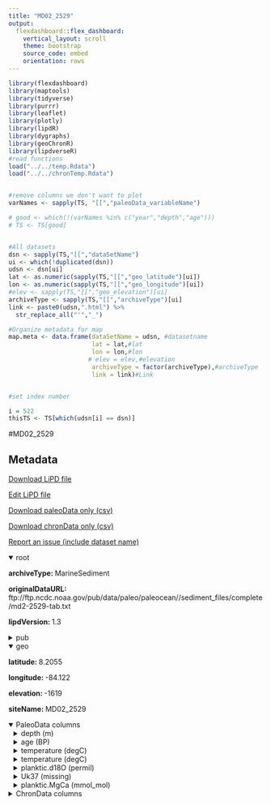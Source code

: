 ```yaml
---
title: "MD02_2529"
output: 
  flexdashboard::flex_dashboard:
    vertical_layout: scroll
    theme: bootstrap
    source_code: embed
    orientation: rows
---
```


```r
library(flexdashboard)
library(maptools)
library(tidyverse)
library(purrr)
library(leaflet)
library(plotly)
library(lipdR)
library(dygraphs)
library(geoChronR)
library(lipdverseR)
#read functions
load("../../temp.Rdata")
load("../../chronTemp.Rdata")


#remove columns we don't want to plot
varNames <- sapply(TS, "[[","paleoData_variableName")

# good <- which(!(varNames %in% c("year","depth","age")))
# TS <- TS[good]


#All datasets
dsn <- sapply(TS,"[[","dataSetName")
ui <- which(!duplicated(dsn))
udsn <- dsn[ui]
lat <- as.numeric(sapply(TS,"[[","geo_latitude")[ui])
lon <- as.numeric(sapply(TS,"[[","geo_longitude")[ui])
#elev <- sapply(TS,"[[","geo_elevation")[ui]
archiveType <- sapply(TS,"[[","archiveType")[ui]
link <- paste0(udsn,".html") %>% 
  str_replace_all("'","_")

#Organize metadata for map
map.meta <- data.frame(dataSetName = udsn, #datasetname
                       lat = lat,#lat
                       lon = lon,#lon
                      # elev = elev,#elevation
                       archiveType = factor(archiveType),#archiveType
                       link = link)#Link


#set index number

i = 522
thisTS <- TS[which(udsn[i] == dsn)]
```
#MD02_2529

Metadata {.sidebar}
-------------------------------------
[Download LiPD file](MD02_2529.lpd)
            

[Edit LiPD file](http://lipd.net/playground?source=http://lipdverse.org/globalHolocene/0_25_5/MD02_2529.lpd)
            

[Download paleoData only (csv)](MD02_2529.csv)
            

[Download chronData only (csv)](MD02_2529-chron.csv)
            

[Report an issue (include dataset name)](https://github.com/nickmckay/LiPDverse/issues)

<details open style="margin-left: 0px">
<summary>root</summary>
<p style="margin-left: 0px"><strong>archiveType: </strong>MarineSediment
<p style="margin-left: 0px"><strong>originalDataURL: </strong>ftp://ftp.ncdc.noaa.gov/pub/data/paleo/paleocean//sediment_files/complete/md2-2529-tab.txt
<p style="margin-left: 0px"><strong>lipdVersion: </strong>1.3
</details>
<details>
<summary>pub</summary>
<details style="margin-left: 10px">
<summary>pub1</summary>
<p style="margin-left: 10px"><strong>author: </strong>list(list(name = "Leduc, Guillaume"), list(name = "Vidal, Laurence"), list(name = "Tachikawa, Kazuyo"), list(name = "Rostek, Frauke"), list(name = "Sonzogni, Corinne"), list(name = "Beaufort, Luc"), list(name = "Bard, Edouard"))
<p style="margin-left: 10px"><strong>journal: </strong>Nature
<p style="margin-left: 10px"><strong>volume: </strong>445
<p style="margin-left: 10px"><strong>title: </strong>Moisture transport across Central America as a positive feedback on abrupt climatic changes
</details>
<details style="margin-left: 10px">
<summary>pub2</summary>
<p style="margin-left: 10px"><strong>author: </strong>list(list(name = NA))
</details>
</details>
<details open style="margin-left: 0px">
<summary>geo</summary>
<p style="margin-left: 0px"><strong>latitude: </strong>8.2055
<p style="margin-left: 0px"><strong>longitude: </strong>-84.122
<p style="margin-left: 0px"><strong>elevation: </strong>-1619
<p style="margin-left: 0px"><strong>siteName: </strong>MD02_2529
</details>
<details open>
<summary>PaleoData columns</summary>
<details style="margin-left: 10px">
<summary>depth (m)</summary>
<p style="margin-left: 10px"><strong>TSid: </strong>Rv5XQN6crPb
<p style="margin-left: 10px"><strong>variableName: </strong>depth
<p style="margin-left: 10px"><strong>units: </strong>m
</details>
<details style="margin-left: 10px">
<summary>age (BP)</summary>
<p style="margin-left: 10px"><strong>TSid: </strong>RThawcmnu7f
<p style="margin-left: 10px"><strong>variableName: </strong>age
<p style="margin-left: 10px"><strong>units: </strong>BP
<p style="margin-left: 10px"><strong>description: </strong>Age_ka_BP
</details>
<details style="margin-left: 10px">
<summary>temperature (degC)</summary>
<p style="margin-left: 10px"><strong>TSid: </strong>RZyQ9fVM6z4
<p style="margin-left: 10px"><strong>variableName: </strong>temperature
<p style="margin-left: 10px"><strong>units: </strong>degC
<p style="margin-left: 10px"><strong>description: </strong>sst_uk37
<p style="margin-left: 10px"><strong>useInGlobalTemperatureAnalysis: </strong>FALSE
<details>
<summary>interpretation</summary>
<details style="margin-left: 20px">
<summary>1</summary>
<p style="margin-left: 20px"><strong>scope: </strong>climate
<p style="margin-left: 20px"><strong>variable: </strong>T
</details>
</details>
</details>
<details style="margin-left: 10px">
<summary>temperature (degC)</summary>
<p style="margin-left: 10px"><strong>TSid: </strong>RH30ImfoCef
<p style="margin-left: 10px"><strong>variableName: </strong>temperature
<p style="margin-left: 10px"><strong>units: </strong>degC
<p style="margin-left: 10px"><strong>description: </strong>sst_mg_ca
<p style="margin-left: 10px"><strong>useInGlobalTemperatureAnalysis: </strong>FALSE
<details>
<summary>interpretation</summary>
<details style="margin-left: 20px">
<summary>1</summary>
<p style="margin-left: 20px"><strong>scope: </strong>climate
<p style="margin-left: 20px"><strong>variable: </strong>T
</details>
</details>
</details>
<details style="margin-left: 10px">
<summary>planktic.d18O (permil)</summary>
<p style="margin-left: 10px"><strong>TSid: </strong>Rn2bwNjlZ56
<p style="margin-left: 10px"><strong>variableName: </strong>planktic.d18O
<p style="margin-left: 10px"><strong>units: </strong>permil
<p style="margin-left: 10px"><strong>description: </strong>d18Og_rub
<p style="margin-left: 10px"><strong>useInGlobalTemperatureAnalysis: </strong>FALSE
</details>
<details style="margin-left: 10px">
<summary>Uk37 (missing)</summary>
<p style="margin-left: 10px"><strong>TSid: </strong>RHc0roefOqi
<p style="margin-left: 10px"><strong>variableName: </strong>Uk37
<p style="margin-left: 10px"><strong>units: </strong>missing
<p style="margin-left: 10px"><strong>description: </strong>uk37
<p style="margin-left: 10px"><strong>useInGlobalTemperatureAnalysis: </strong>FALSE
</details>
<details style="margin-left: 10px">
<summary>planktic.MgCa (mmol_mol)</summary>
<p style="margin-left: 10px"><strong>TSid: </strong>R0OxNUW4WH0
<p style="margin-left: 10px"><strong>variableName: </strong>planktic.MgCa
<p style="margin-left: 10px"><strong>units: </strong>mmol_mol
<p style="margin-left: 10px"><strong>description: </strong>Mg_Ca
<p style="margin-left: 10px"><strong>useInGlobalTemperatureAnalysis: </strong>FALSE
</details>
<details>
<summary>ChronData columns</summary>
<details style="margin-left: 10px">
<summary>depth (cm)</summary>
<p style="margin-left: 10px"><strong>TSid: </strong>RuPpmqSWyu4
<p style="margin-left: 10px"><strong>variableName: </strong>depth
<p style="margin-left: 10px"><strong>units: </strong>cm
</details>
<details style="margin-left: 10px">
<summary>dateType ()</summary>
<p style="margin-left: 10px"><strong>TSid: </strong>RmfflwlMmxp
<p style="margin-left: 10px"><strong>variableName: </strong>dateType
</details>
<details style="margin-left: 10px">
<summary>measurementMaterial ()</summary>
<p style="margin-left: 10px"><strong>TSid: </strong>RgIdEizSaG2
<p style="margin-left: 10px"><strong>variableName: </strong>measurementMaterial
</details>
<details style="margin-left: 10px">
<summary>sensorSpecies ()</summary>
<p style="margin-left: 10px"><strong>TSid: </strong>RimkgJDxEDe
<p style="margin-left: 10px"><strong>variableName: </strong>sensorSpecies
</details>
<details style="margin-left: 10px">
<summary>age14C (kyr)</summary>
<p style="margin-left: 10px"><strong>TSid: </strong>R3JAaeomc89
<p style="margin-left: 10px"><strong>variableName: </strong>age14C
<p style="margin-left: 10px"><strong>units: </strong>kyr
</details>
<details style="margin-left: 10px">
<summary>age14CUncertainty (kyr)</summary>
<p style="margin-left: 10px"><strong>TSid: </strong>RrOuOTWaGmk
<p style="margin-left: 10px"><strong>variableName: </strong>age14CUncertainty
<p style="margin-left: 10px"><strong>units: </strong>kyr
</details>
<details style="margin-left: 10px">
<summary>reservoirAge (kyr)</summary>
<p style="margin-left: 10px"><strong>TSid: </strong>RukjXRAwfeC
<p style="margin-left: 10px"><strong>variableName: </strong>reservoirAge
<p style="margin-left: 10px"><strong>units: </strong>kyr
</details>
<details style="margin-left: 10px">
<summary>reservoirAgeUncertainty (kyr)</summary>
<p style="margin-left: 10px"><strong>TSid: </strong>RwYXi6lTmCL
<p style="margin-left: 10px"><strong>variableName: </strong>reservoirAgeUncertainty
<p style="margin-left: 10px"><strong>units: </strong>kyr
</details>
<details style="margin-left: 10px">
<summary>rejected ()</summary>
<p style="margin-left: 10px"><strong>TSid: </strong>RhVUwHvHCLj
<p style="margin-left: 10px"><strong>variableName: </strong>rejected
</details>

Row {.tabset .tabset-fade}
-----------------------------------------------------------------------

### Sitemap

```r
  map.meta.split <- split(map.meta, map.meta$archiveType)


factpal <- colorFactor("Paired",map.meta$archiveType)
buff <- 15
l <- leaflet() %>% 
  addTiles() %>% 
  fitBounds(map.meta$lon[i]-buff,map.meta$lat[i]-buff,map.meta$lon[i]+buff,map.meta$lat[i]+buff)
  

  
  
names(map.meta.split) %>%
  purrr::walk( function(df) {
    l <<- l %>%
      addMarkers(data=map.meta.split[[df]],
                 lng=~lon, lat=~lat,
                 label=~as.character(archiveType),
                 popup=~paste(str_c('Dataset: <a href="',link,'">',dataSetName,'</a>'),
                                 # str_c("Elevation: ",elev),
                                  str_c("Archive Type: ",archiveType),
                                  sep = "<br>"),
                 group = df,
                 clusterOptions = markerClusterOptions(removeOutsideVisibleBounds = F),
                 labelOptions = labelOptions(noHide = F,
                                             direction = 'auto'))
  })

l %>%
  addLayersControl(position = "bottomleft",
    overlayGroups = names(map.meta.split),
    options = layersControlOptions(collapsed = FALSE,
                                   opacity = 0.8)
  )
```

### Search the LiPDverse (Beta! doesn't work well yet)
```r
#Add google search bar
htmltools::includeHTML("../../googleSearchChunk.html")
```


Row {.tabset .tabset-fade}
-----------------------------------------------------------------------

### temperature (degC)
```r
plotCol(thisTS,ind = 4)
```

### temperature (degC)
```r
plotCol(thisTS,ind = 7)
```

### planktic.d18O (permil)
```r
plotCol(thisTS,ind = 3)
```

### Uk37 (missing)
```r
plotCol(thisTS,ind = 5)
```

### planktic.MgCa (mmol_mol)
```r
plotCol(thisTS,ind = 6)
```

Row {.tabset .tabset-fade}
-----------------------------------------------------------------------

### depth (cm)
```r
plotCol(chronTS,ind = 2)
```

### dateType ()
```r
plotCol(chronTS,ind = 1)
```

### measurementMaterial ()
```r
plotCol(chronTS,ind = 3)
```

### sensorSpecies ()
```r
plotCol(chronTS,ind = 4)
```

### age14C (kyr)
```r
plotCol(chronTS,ind = 5)
```

### age14CUncertainty (kyr)
```r
plotCol(chronTS,ind = 6)
```

### reservoirAge (kyr)
```r
plotCol(chronTS,ind = 7)
```

### reservoirAgeUncertainty (kyr)
```r
plotCol(chronTS,ind = 8)
```

### rejected ()
```r
plotCol(chronTS,ind = 9)
```
